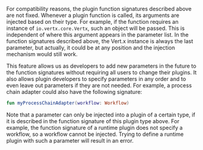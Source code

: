 
For compatibility reasons, the plugin function signatures described above are
not fixed. Whenever a plugin function is called, its arguments are injected
based on their type. For example, if the function requires an instance of
`io.vertx.core.Vertx`, such an object will be passed. This is independent of
where this argument appears in the parameter list. In the function signatures
described above, the Vert.x instance is always the last parameter, but actually,
it could be at any position and the injection mechanism would still work.

This feature allows us as developers to add new parameters in the future to
the function signatures without requiring all users to change their plugins.
It also allows plugin developers to specify parameters in any order and
to even leave out parameters if they are not needed. For example,
a <ScrollLink href="#process-chain-adapters">process chain adapter</ScrollLink>
could also have the following signature:

```kotlin
fun myProcessChainAdapter(workflow: Workflow)
```

Note that a parameter can only be injected into a plugin of a certain type,
if it is described in the function signature of this plugin type above. For
example, the function signature of a <ScrollLink href="#custom-runtime-environments">runtime plugin</ScrollLink>
does not specify a <ScrollLink href="#workflows">workflow</ScrollLink>, so a
workflow cannot be injected. Trying to define a runtime plugin with such a
parameter will result in an error.
